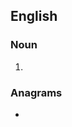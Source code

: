 ==English==

===Noun===
{{head|en|noun plural form}}

# {{plural of|clootie|lang=en}}

===Anagrams===
* {{anagrams|en|colitose}}